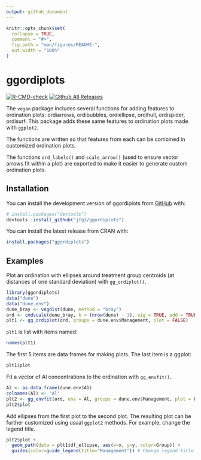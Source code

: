 ```yaml
---
output: github_document
---
```


<!-- README.md is generated from README.Rmd. Please edit that file -->

```r
knitr::opts_chunk$set(
  collapse = TRUE,
  comment = "#>",
  fig.path = "man/figures/README-",
  out.width = "100%"
)
```

# ggordiplots

<!-- badges: start -->
[![R-CMD-check](https://github.com/jfq3/ggordiplots/actions/workflows/R-CMD-check.yaml/badge.svg)](https://github.com/jfq3/ggordiplots/actions/workflows/R-CMD-check.yaml)
[![Github All Releases](https://img.shields.io/github/downloads/jfq3/ggordiplots/total.svg)]()
<!-- badges: end -->


The `vegan` package includes several functions for adding features to ordination plots: ordiarrows, ordibubbles, ordiellipse, ordihull, ordispider, ordisurf. This package adds these same features to ordination plots made with `ggplot2`.  

The functions are written so that features from each can be combined in customized ordination plots.  

The functions `ord_labels()` and `scale_arrow()` (used to ensure vector arrows fit within a plot) are exported to make it easier to generate custom ordination plots.  

## Installation

You can install the development version of ggordiplots from [GitHub](https://github.com/) with:

``` r
# install.packages("devtools")
devtools::install_github("jfq3/ggordiplots")
```
You can install the latest release from CRAN with:  

``` r
install.packages("ggordiplots")
```

## Examples

Plot an ordination with ellipses around treatment group centroids (at distances of one standard deviation) with `gg_ordiplot()`.  

```r
library(ggordiplots)
data("dune")
data("dune.env")
dune_bray <- vegdist(dune, method = "bray")
ord <- cmdscale(dune_bray, k = (nrow(dune) - 1), eig = TRUE, add = TRUE)
plt1 <- gg_ordiplot(ord, groups = dune.env$Management, plot = FALSE)
```
`plt1` is list with items named:
```r
names(plt1)
```
The first 5 items are data frames for making plots. The last item is a ggplot:  
```r
plt1$plot
```
Fit a vector of Al concentrations to the ordination with `gg_envfit()`.  
```r
Al <- as.data.frame(dune.env$A1)
colnames(Al) <- "Al"
plt2 <- gg_envfit(ord, env = Al, groups = dune.env$Management, plot = FALSE)
plt2$plot
```
Add ellipses from the first plot to the second plot. The resulting plot can be further customized using usual `ggplot2` methods. For example, change the legend title.  
```r
plt2$plot +
  geom_path(data = plt1$df_ellipse, aes(x=x, y=y, color=Group)) +
  guides(color=guide_legend(title="Management")) # Change legend title
  
```

